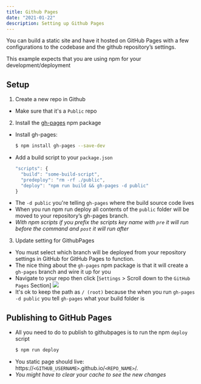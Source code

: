 ```yaml
---
title: Github Pages
date: "2021-01-22"
description: Setting up Github Pages
---
```


You can build a static site and have it hosted on GitHub Pages with a few configurations to the codebase and the github repository’s settings. 

This example expects that you are using npm for your development/deployment

## Setup
1. Create a new repo in Github
  - Make sure that it's a `Public` repo

2. Install the [gh-pages](https://www.npmjs.com/package/gh-pages) npm package
  - Install gh-pages:
    ```sh
    $ npm install gh-pages --save-dev
    ```
  - Add a build script to your `package.json`
    ```js
    "scripts": {
      "build": "some-build-script",
      "predeploy": "rm -rf ./public",
      "deploy": "npm run build && gh-pages -d public"
    }
    ```
  - The `-d public` you're telling `gh-pages` where the build source code lives
  - When you run npm run deploy all contents of the `public` folder will be moved to your repository’s gh-pages branch. 
  - *With npm scripts if you prefix the scripts key name with `pre` it will run before the command and `post` it will run after*

3. Update setting for GithubPages 
  - You must select which branch will be deployed from your repository settings in GitHub for GitHub Pages to function. 
  - The nice thing about the `gh-pages` npm package is that it will create a `gh-pages` branch and wire it up for you
  - Navigate to your repo then click [`Settings` > Scroll down to the `GitHub Pages` Section]
  ![](./assets/gh-pages-screenshot.png)
  - It's ok to keep the path as `/ (root)` because the when you run `gh-pages -d public` you tell `gh-pages` what your build folder is


## Publishing to GitHub Pages
- All you need to do to publish to githubpages is to run the npm `deploy` script
  ```sh
  $ npm run deploy
  ```
- You static page should live: https://`<GITHUB_USERNAME>`.github.io/`<REPO_NAME>`/.
- *You might have to clear your cache to see the new changes*